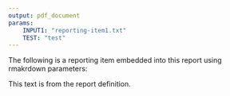 ```yaml
---
output: pdf_document
params:
    INPUT1: "reporting-item1.txt"
    TEST: "test"
---
```

The following is a reporting item embedded into this report using rmakrdown parameters:

\begin{center}
\includegraphics[width=8in]{`r params$INPUT1`}
\end{center}

This text is from the report definition.
